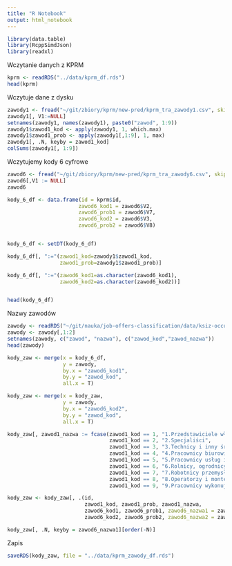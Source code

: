 ```yaml
---
title: "R Notebook"
output: html_notebook
---
```


```r
library(data.table)
library(RcppSimdJson)
library(readxl)
```

Wczytanie danych z KPRM

```r
kprm <- readRDS("../data/kprm_df.rds")
head(kprm)
```

Wczytuje dane z dysku

```r
zawody1 <- fread("~/git/zbiory/kprm/new-pred/kprm_tra_zawody1.csv", skip = 1)
zawody1[, V1:=NULL]
setnames(zawody1, names(zawody1), paste0("zawod", 1:9))
zawody1$zawod1_kod <- apply(zawody1, 1, which.max)
zawody1$zawod1_prob <- apply(zawody1[,1:9], 1, max)
zawody1[, .N, keyby = zawod1_kod]
colSums(zawody1[, 1:9])
```


Wczytujemy kody 6 cyfrowe

```r
zawod6 <- fread("~/git/zbiory/kprm/new-pred/kprm_tra_zawody6.csv", skip = 1)
zawod6[,V1 := NULL]
zawod6
```

```r
kody_6_df <- data.frame(id = kprm$id,
                       zawod6_kod1 = zawod6$V2,
                       zawod6_prob1 = zawod6$V7,
                       zawod6_kod2 = zawod6$V3,
                       zawod6_prob2 = zawod6$V8)


kody_6_df <- setDT(kody_6_df)

kody_6_df[, ":="(zawod1_kod=zawody1$zawod1_kod, 
                 zawod1_prob=zawody1$zawod1_prob)]

kody_6_df[, ":="(zawod6_kod1=as.character(zawod6_kod1), 
                 zawod6_kod2=as.character(zawod6_kod2))]


head(kody_6_df)
```
Nazwy zawodów

```r
zawody <- readRDS("~/git/nauka/job-offers-classification/data/ksiz-occups-desc-wide.rds")
zawody <- zawody[,1:2]
setnames(zawody, c("zawod", "nazwa"), c("zawod_kod","zawod_nazwa"))
head(zawody)
```

```r
kody_zaw <- merge(x = kody_6_df,
                  y = zawody,
                  by.x = "zawod6_kod1",
                  by.y = "zawod_kod",
                  all.x = T)

kody_zaw <- merge(x = kody_zaw,
                  y = zawody,
                  by.x = "zawod6_kod2",
                  by.y = "zawod_kod",
                  all.x = T)

kody_zaw[, zawod1_nazwa := fcase(zawod1_kod == 1, "1.Przedstawiciele władz publicznych, wyżsi urzędnicy i kierownicy",
                                 zawod1_kod == 2, "2.Specjaliści",
                                 zawod1_kod == 3, "3.Technicy i inny średni personel",
                                 zawod1_kod == 4, "4.Pracownicy biurowi", 
                                 zawod1_kod == 5, "5.Pracownicy usług i sprzedawcy",
                                 zawod1_kod == 6, "6.Rolnicy, ogrodnicy, leśnicy i rybacy",
                                 zawod1_kod == 7, "7.Robotnicy przemysłowi i rzemieślnicy",
                                 zawod1_kod == 8, "8.Operatorzy i monterzy maszyn i urządzeń", 
                                 zawod1_kod == 9, "9.Pracownicy wykonujący prace proste")]

kody_zaw <- kody_zaw[, .(id, 
                         zawod1_kod, zawod1_prob, zawod1_nazwa,
                         zawod6_kod1, zawod6_prob1, zawod6_nazwa1 = zawod_nazwa.x,
                         zawod6_kod2, zawod6_prob2, zawod6_nazwa2 = zawod_nazwa.y)]

kody_zaw[, .N, keyby = zawod6_nazwa1][order(-N)]
```

Zapis

```r
saveRDS(kody_zaw, file = "../data/kprm_zawody_df.rds")
```




